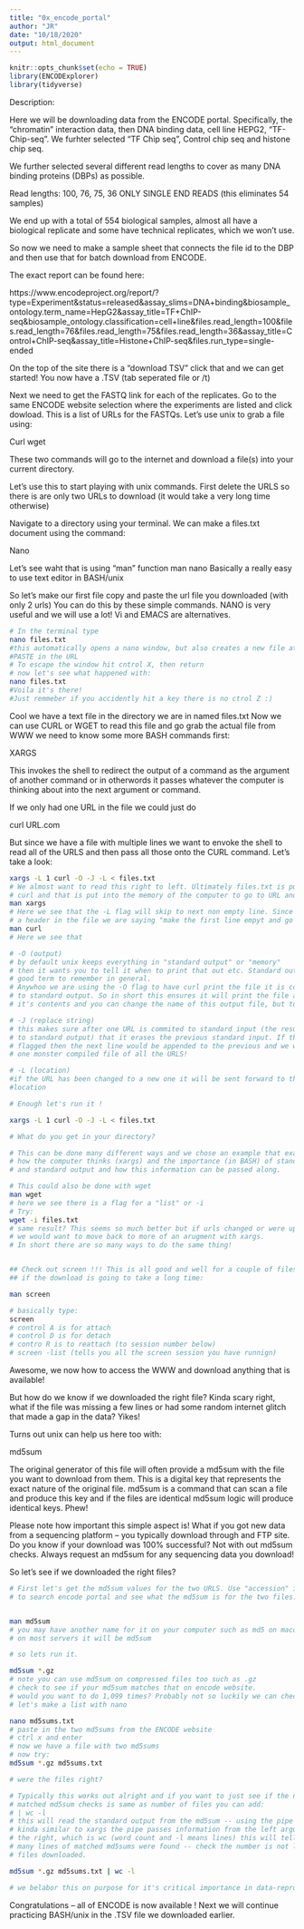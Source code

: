 ```yaml
---
title: "0x_encode_portal"
author: "JR"
date: "10/18/2020"
output: html_document
---
```


```r
knitr::opts_chunk$set(echo = TRUE)
library(ENCODExplorer)
library(tidyverse)
```

Description:

Here we will be downloading data from the ENCODE portal. Specifically, the 
"chromatin" interaction data, then DNA binding data, cell line HEPG2, "TF-Chip-seq".
We furhter selected "TF Chip seq", Control chip seq and histone chip seq. 

We further selected several different read lengths to cover as many DNA binding 
proteins (DBPs) as possible. 

Read lengths: 100, 76, 75, 36
ONLY SINGLE END READS (this eliminates 54 samples)

We end up with a total of 554 biological samples, almost all have a biological replicate
and some have technical replicates, which we won't use. 

So now we need to make a sample sheet that connects the file id to the DBP and 
then use that for batch download from ENCODE.

The exact report can be found here: 

https://www.encodeproject.org/report/?type=Experiment&status=released&assay_slims=DNA+binding&biosample_ontology.term_name=HepG2&assay_title=TF+ChIP-seq&biosample_ontology.classification=cell+line&files.read_length=100&files.read_length=76&files.read_length=75&files.read_length=36&assay_title=Control+ChIP-seq&assay_title=Histone+ChIP-seq&files.run_type=single-ended

On the top of the site there is a "download TSV" click that and we can get started!
You now have a .TSV (tab seperated file or /t) 

Next we need to get the FASTQ link for each of the replicates.
Go to the same ENCODE website selection where the experiments are listed and 
click dowload. This is a list of URLs for the FASTQs. Let's use unix to grab a file
using:

Curl 
wget

These two commands will go to the internet and download a file(s) into your current
directory.

Let's use this to start playing with unix commands. First delete the URLS so there
is are only two URLs to download (it would take a very long time otherwise)

Navigate to a directory using your terminal. We can make a files.txt document using
the command:

Nano

Let's see waht that is using "man" function
man nano
Basically a really easy to use text editor in BASH/unix

So let's make our first file copy and paste the url file you downloaded (with only 2 urls)
You can do this by these simple commands.
NANO is very useful and we will use a lot! Vi and EMACS are alternatives.

```BASH
# In the terminal type
nano files.txt
#this automatically opens a nano window, but also creates a new file at same time
#PASTE in the URL
# To escape the window hit cntrol X, then return
# now let's see what happened with:
nano files.txt
#Voila it's there!
#Just remmeber if you accidently hit a key there is no ctrol Z :)
```

Cool we have a text file in the directory we are in named files.txt
Now we can use CURL or WGET to read this file and go grab the actual file from WWW
we need to know some more BASH commands first:

XARGS

This invokes the shell to redirect the output of a command as the argument of another command
or in otherwords it passes whatever the computer is thinking about into the next
argument or command. 

If we only had one URL in the file we could just do 

curl URL.com

But since we have a file with multiple lines we want to envoke the shell to 
read all of the URLS and then pass all those onto the CURL command.
Let's take a look:

```BASH
xargs -L 1 curl -O -J -L < files.txt
# We almost want to read this right to left. Ultimately files.txt is put into
# curl and that is put into the memory of the computer to go to URL and grab file.
man xargs
# Here we see that the -L flag will skip to next non empty line. Since there is 
# a header in the file we are saying "make the first line empyt and go to next"
man curl
# Here we see that 

# -O (output) 
# by default unix keeps everything in "standard output" or "memory"
# then it wants you to tell it when to print that out etc. Standard output is a 
# good term to remember in general.
# Anywhoo we are using the -O flag to have curl print the file it is comminting
# to standard output. So in short this ensures it will print the file after retreiving
# it's contents and you can change the name of this output file, but too much for now

# -J (replace string)
# this makes sure after one URL is commited to standard input (the resulting file
# to standard output) that it erases the previous standard input. If this was not
# flagged then the next line would be appended to the previous and we would get
# one monster compiled file of all the URLS!

# -L (location) 
#if the URL has been changed to a new one it will be sent forward to the new
#location

# Enough let's run it !

xargs -L 1 curl -O -J -L < files.txt

# What do you get in your directory?

# This can be done many different ways and we chose an example that examplifies
# how the computer thinks (xargs) and the importance (in BASH) of standard input 
# and standard output and how this information can be passed along.

# This could also be done with wget
man wget
# here we see there is a flag for a "list" or -i
# Try:
wget -i files.txt
# same result? This seems so much better but if urls changed or were updated etc
# we would want to move back to more of an arugment with xargs. 
# In short there are so many ways to do the same thing!


## Check out screen !!! This is all good and well for a couple of files, but 
## if the download is going to take a long time:

man screen

# basically type:
screen
# control A is for attach
# control D is for detach
# contro R is to reattach (to session number below)
# screen -list (tells you all the screen session you have runnign)
```

Awesome, we now how to access the WWW and download anything that is available!

But how do we know if we downloaded the right file? Kinda scary right, what if the
file was missing a few lines or had some random internet glitch that made a gap
in the data? Yikes! 

Turns out unix can help us here too with:

md5sum

The original generator of this file will often provide a md5sum with the file you
want to download from them. This is a digital key that represents the exact nature
of the original file. md5sum is a command that can scan a file and produce this key
and if the files are identical md5sum logic will produce identical keys. Phew!

Please note how important this simple aspect is! What if you got new data from a
sequencing platform -- you typically download through and FTP site. Do you know
if your download was 100% successful? Not with out md5sum checks. Always request
an md5sum for any sequencing data you download!

So let's see if we downloaded the right files?

```BASH

# First let's get the md5sum values for the two URLS. Use "accession" in url 
# to search encode portal and see what the md5sum is for the two files.


man md5sum
# you may have another name for it on your computer such as md5 on macosx. but
# on most servers it will be md5sum

# so lets run it.

md5sum *.gz 
# note you can use md5sum on compressed files too such as .gz
# check to see if your md5sum matches that on encode website.
# would you want to do 1,099 times? Probably not so luckily we can check a list!
# let's make a list with nano

nano md5sums.txt
# paste in the two md5sums from the ENCODE website
# ctrl x and enter 
# now we have a file with two md5sums
# now try:
md5sum *.gz md5sums.txt

# were the files right?

# Typically this works out alright and if you want to just see if the number of
# matched md5sum checks is same as number of files you can add:
# | wc -l
# this will read the standard output from the md5sum -- using the pipe " |"
# kinda similar to xargs the pipe passes information from the left argument to
# the right, which is wc (word count and -l means lines) this will tell you how
# many lines of matched md5sums were found -- check the number is not less than
# files downloaded.

md5sum *.gz md5sums.txt | wc -l

# we belabor this on purpose for it's critical importance in data-reproducibility
```

Congratulations -- all of ENCODE is now available ! Next we will continue
practicing BASH/unix in the .TSV file we downloaded earlier.